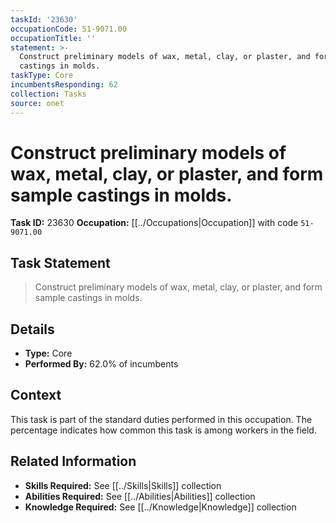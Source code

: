 ```yaml
---
taskId: '23630'
occupationCode: 51-9071.00
occupationTitle: ''
statement: >-
  Construct preliminary models of wax, metal, clay, or plaster, and form sample
  castings in molds.
taskType: Core
incumbentsResponding: 62
collection: Tasks
source: onet
---
```

# Construct preliminary models of wax, metal, clay, or plaster, and form sample castings in molds.

**Task ID:** 23630
**Occupation:** [[../Occupations|Occupation]] with code `51-9071.00`

## Task Statement

> Construct preliminary models of wax, metal, clay, or plaster, and form sample castings in molds.

## Details

- **Type:** Core
- **Performed By:** 62.0% of incumbents

## Context

This task is part of the standard duties performed in this occupation. The percentage indicates how common this task is among workers in the field.

## Related Information

- **Skills Required:** See [[../Skills|Skills]] collection
- **Abilities Required:** See [[../Abilities|Abilities]] collection
- **Knowledge Required:** See [[../Knowledge|Knowledge]] collection
